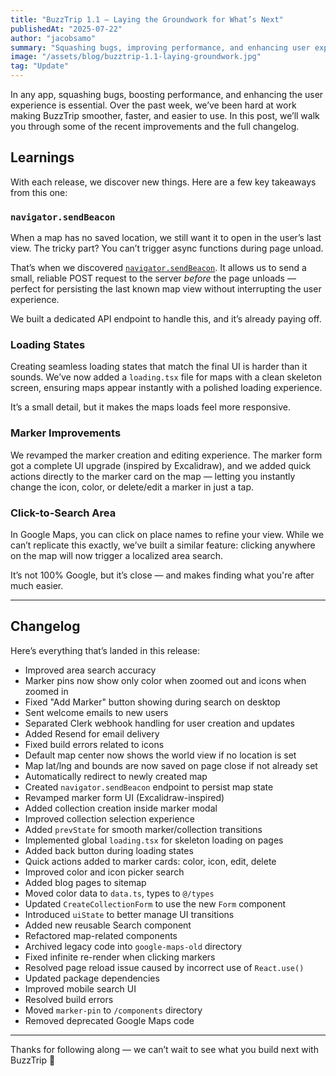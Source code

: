 ```yaml
---
title: "BuzzTrip 1.1 – Laying the Groundwork for What’s Next"
publishedAt: "2025-07-22"
author: "jacobsamo"
summary: "Squashing bugs, improving performance, and enhancing user experience in BuzzTrip."
image: "/assets/blog/buzztrip-1.1-laying-groundwork.jpg"
tag: "Update"
---
```

In any app, squashing bugs, boosting performance, and enhancing the user experience is essential. Over the past week, we’ve been hard at work making BuzzTrip smoother, faster, and easier to use. In this post, we’ll walk you through some of the recent improvements and the full changelog.

## Learnings

With each release, we discover new things. Here are a few key takeaways from this one:

### `navigator.sendBeacon`
When a map has no saved location, we still want it to open in the user’s last view. The tricky part? You can’t trigger async functions during page unload.

That’s when we discovered [`navigator.sendBeacon`](https://developer.mozilla.org/en-US/docs/Web/API/Navigator/sendBeacon). It allows us to send a small, reliable POST request to the server *before* the page unloads — perfect for persisting the last known map view without interrupting the user experience.

We built a dedicated API endpoint to handle this, and it’s already paying off.

### Loading States
Creating seamless loading states that match the final UI is harder than it sounds. We’ve now added a `loading.tsx` file for maps with a clean skeleton screen, ensuring maps appear instantly with a polished loading experience.

It’s a small detail, but it makes the maps loads feel more responsive.

### Marker Improvements
We revamped the marker creation and editing experience. The marker form got a complete UI upgrade (inspired by Excalidraw), and we added quick actions directly to the marker card on the map — letting you instantly change the icon, color, or delete/edit a marker in just a tap.

### Click-to-Search Area
In Google Maps, you can click on place names to refine your view. While we can’t replicate this exactly, we’ve built a similar feature: clicking anywhere on the map will now trigger a localized area search.

It’s not 100% Google, but it’s close — and makes finding what you're after much easier.

---

## Changelog

Here’s everything that’s landed in this release:

- Improved area search accuracy
- Marker pins now show only color when zoomed out and icons when zoomed in
- Fixed "Add Marker" button showing during search on desktop
- Sent welcome emails to new users
- Separated Clerk webhook handling for user creation and updates
- Added Resend for email delivery
- Fixed build errors related to icons
- Default map center now shows the world view if no location is set
- Map lat/lng and bounds are now saved on page close if not already set
- Automatically redirect to newly created map
- Created `navigator.sendBeacon` endpoint to persist map state
- Revamped marker form UI (Excalidraw-inspired)
- Added collection creation inside marker modal
- Improved collection selection experience
- Added `prevState` for smooth marker/collection transitions
- Implemented global `loading.tsx` for skeleton loading on pages
- Added back button during loading states
- Quick actions added to marker cards: color, icon, edit, delete
- Improved color and icon picker search
- Added blog pages to sitemap
- Moved color data to `data.ts`, types to `@/types`
- Updated `CreateCollectionForm` to use the new `Form` component
- Introduced `uiState` to better manage UI transitions
- Added new reusable Search component
- Refactored map-related components
- Archived legacy code into `google-maps-old` directory
- Fixed infinite re-render when clicking markers
- Resolved page reload issue caused by incorrect use of `React.use()`
- Updated package dependencies
- Improved mobile search UI
- Resolved build errors
- Moved `marker-pin` to `/components` directory
- Removed deprecated Google Maps code

---

Thanks for following along — we can’t wait to see what you build next with BuzzTrip 🚀

